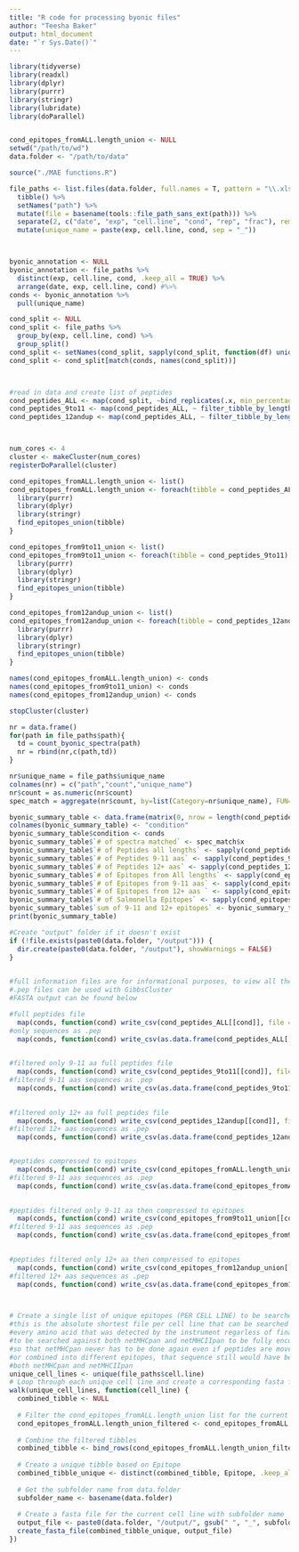 ---
title: "R code for processing byonic files"
author: "Teesha Baker"
output: html_document
date: "`r Sys.Date()`"
---

<!-- This script is for processing the [INPUT FILE] excel output files from Byonic and performs the pre-processing to identify the number of peptides/epitopes identified per condition. There are multiple outputs including [OUTPUT FILE] FASTA, pep, and .csv lists for both peptides and epitopes.  -->

<!-- The code can be run code chunk by code chunk or can be knitted as an rmarkdown file -->

<!-- The first code chunk loads the required libraries, functions from MAE functions.R file and sets the working directory and the data folder -->

<!-- Please change the working directory and the data.folder as per your directory structure -->

```{r load libraries, echo=FALSE, message=FALSE, warning=FALSE}
library(tidyverse)
library(readxl)
library(dplyr)
library(purrr)
library(stringr)
library(lubridate)
library(doParallel)


cond_epitopes_fromALL.length_union <- NULL 
setwd("/path/to/wd")
data.folder <- "/path/to/data"

source("./MAE functions.R")
```

```{r process files, echo=FALSE, message=FALSE, warning=FALSE}
file_paths <- list.files(data.folder, full.names = T, pattern = "\\.xlsx") %>%
  tibble() %>%
  setNames("path") %>%
  mutate(file = basename(tools::file_path_sans_ext(path))) %>%
  separate(2, c("date", "exp", "cell.line", "cond", "rep", "frac"), remove = FALSE, sep = "_") %>%
  mutate(unique_name = paste(exp, cell.line, cond, sep = "_"))



byonic_annotation <- NULL
byonic_annotation <- file_paths %>%
  distinct(exp, cell.line, cond, .keep_all = TRUE) %>%
  arrange(date, exp, cell.line, cond) #%>%
conds <- byonic_annotation %>%
  pull(unique_name)

cond_split <- NULL
cond_split <- file_paths %>%
  group_by(exp, cell.line, cond) %>%
  group_split()
cond_split <- setNames(cond_split, sapply(cond_split, function(df) unique(df$unique_name)))
cond_split <- cond_split[match(conds, names(cond_split))]



#read in data and create list of peptides 
cond_peptides_ALL <- map(cond_split, ~bind_replicates(.x, min_percentage = 2/3))
cond_peptides_9to11 <- map(cond_peptides_ALL, ~ filter_tibble_by_length(.x, "<", 12))
cond_peptides_12andup <- map(cond_peptides_ALL, ~ filter_tibble_by_length(.x, ">", 11))



num_cores <- 4  
cluster <- makeCluster(num_cores)
registerDoParallel(cluster)

cond_epitopes_fromALL.length_union <- list()
cond_epitopes_fromALL.length_union <- foreach(tibble = cond_peptides_ALL) %dopar% {
  library(purrr)
  library(dplyr)
  library(stringr)
  find_epitopes_union(tibble)
}

cond_epitopes_from9to11_union <- list()
cond_epitopes_from9to11_union <- foreach(tibble = cond_peptides_9to11) %dopar% {
  library(purrr)
  library(dplyr)
  library(stringr)
  find_epitopes_union(tibble)
}

cond_epitopes_from12andup_union <- list() 
cond_epitopes_from12andup_union <- foreach(tibble = cond_peptides_12andup) %dopar% {
  library(purrr)
  library(dplyr)
  library(stringr)
  find_epitopes_union(tibble)
}

names(cond_epitopes_fromALL.length_union) <- conds
names(cond_epitopes_from9to11_union) <- conds
names(cond_epitopes_from12andup_union) <- conds

stopCluster(cluster)
```

```{r  summary table, echo=FALSE, message=FALSE, warning=FALSE}
nr = data.frame()
for(path in file_paths$path){
  td = count_byonic_spectra(path)
  nr = rbind(nr,c(path,td))
}

nr$unique_name = file_paths$unique_name
colnames(nr) = c("path","count","unique_name")
nr$count = as.numeric(nr$count)
spec_match = aggregate(nr$count, by=list(Category=nr$unique_name), FUN=sum)

byonic_summary_table <- data.frame(matrix(0, nrow = length(cond_peptides_ALL), ncol = 1))
colnames(byonic_summary_table) <- "condition"
byonic_summary_table$condition <- conds
byonic_summary_table$`# of spectra matched` <- spec_match$x
byonic_summary_table$`# of Peptides all lengths` <- sapply(cond_peptides_ALL, nrow)
byonic_summary_table$`# of Peptides 9-11 aas` <- sapply(cond_peptides_9to11, nrow)
byonic_summary_table$`# of Peptides 12+ aas` <- sapply(cond_peptides_12andup, nrow)
byonic_summary_table$`# of Epitopes from All lengths` <- sapply(cond_epitopes_fromALL.length_union, nrow)
byonic_summary_table$`# of Epitopes from 9-11 aas` <- sapply(cond_epitopes_from9to11_union, nrow)
byonic_summary_table$`# of Epitopes from 12+ aas ` <- sapply(cond_epitopes_from12andup_union, nrow)
byonic_summary_table$`# of Salmonella Epitopes` <- sapply(cond_epitopes_fromALL.length_union, function(tibble) sum(grepl("SALTS", tibble$Accession)))
byonic_summary_table$`sum of 9-11 and 12+ epitopes` <- byonic_summary_table$`# of Epitopes from 9-11 aas` + byonic_summary_table$`# of Epitopes from 12+ aas`
print(byonic_summary_table)
```

```{r write, message=FALSE, warning=FALSE, include=FALSE}
#Create "output" folder if it doesn't exist
if (!file.exists(paste0(data.folder, "/output"))) {
  dir.create(paste0(data.folder, "/output"), showWarnings = FALSE)
}

  
#full information files are for informational purposes, to view all the metadata 
#.pep files can be used with GibbsCluster 
#FASTA output can be found below 

#full peptides file 
  map(conds, function(cond) write_csv(cond_peptides_ALL[[cond]], file = paste0(data.folder, "/output/", cond, "_peptides_ALL-lengths_byonic", ".csv")))
#only sequences as .pep  
  map(conds, function(cond) write_csv(as.data.frame(cond_peptides_ALL[[cond]]$Peptide.Sequence), file = paste0(data.folder, "/output/", cond, "_peptides_ALL-lengths_byonic", ".pep"  ), col_names = F))

  
#filtered only 9-11 aa full peptides file 
  map(conds, function(cond) write_csv(cond_peptides_9to11[[cond]], file = paste0(data.folder, "/output/", cond, "_peptides_9to11_byonic", ".csv")))
#filtered 9-11 aas sequences as .pep  
  map(conds, function(cond) write_csv(as.data.frame(cond_peptides_9to11[[cond]]$Peptide.Sequence), file = paste0(data.folder, "/output/", cond, "_peptides_9to11_byonic", ".pep"  ), col_names = F))

  
#filtered only 12+ aa full peptides file 
  map(conds, function(cond) write_csv(cond_peptides_12andup[[cond]], file = paste0(data.folder, "/output/", cond, "_peptides_12andup_byonic", ".csv")))
#filtered 12+ aas sequences as .pep  
  map(conds, function(cond) write_csv(as.data.frame(cond_peptides_12andup[[cond]]$Peptide.Sequence), file = paste0(data.folder, "/output/", cond, "_peptides_12andup_byonic", ".pep"  ), col_names = F))


#peptides compressed to epitopes  
  map(conds, function(cond) write_csv(cond_epitopes_fromALL.length_union[[cond]], file = paste0(data.folder, "/output/", cond, "_epitopes_fromALL-lengths_union_byonic", ".csv")))
#filtered 9-11 aas sequences as .pep  
  map(conds, function(cond) write_csv(as.data.frame(cond_epitopes_fromALL.length_union[[cond]]$Epitope), file = paste0(data.folder, "/output/", cond, "_epitopes_fromALL-lengths_union_byonic", ".pep"  ), col_names = F))
  

#peptides filtered only 9-11 aa then compressed to epitopes  
  map(conds, function(cond) write_csv(cond_epitopes_from9to11_union[[cond]], file = paste0(data.folder, "/output/", cond, "_epitopes_from9to11_union_byonic", ".csv")))
#filtered 9-11 aas sequences as .pep  
  map(conds, function(cond) write_csv(as.data.frame(cond_epitopes_from9to11_union[[cond]]$Epitope), file = paste0(data.folder, "/output/", cond, "_epitopes_from9to11_union_byonic", ".pep"  ), col_names = F))
 

#peptides filtered only 12+ aa then compressed to epitopes  
  map(conds, function(cond) write_csv(cond_epitopes_from12andup_union[[cond]], file = paste0(data.folder, "/output/", cond, "_epitopes_from12andup_union_byonic", ".csv")))
#filtered 12+ aas sequences as .pep  
  map(conds, function(cond) write_csv(as.data.frame(cond_epitopes_from12andup_union[[cond]]$Epitope), file = paste0(data.folder, "/output/", cond, "_epitopes_from12andup_union_byonic", ".pep"  ), col_names = F))



# Create a single list of unique epitopes (PER CELL LINE) to be searched with netMHCpan 
#this is the absolute shortest file per cell line that can be searched while still including 
#every amino acid that was detected by the instrument regarless of final peptide length
#to be searched against both netMHCpan and netMHCIIpan to be fully encompasing in the search
#so that netMHCpan never has to be done again even if peptides are moved between Classes 
#or combined into different epitopes, that sequence still would have been searched against 
#both netMHCpan and netMHCIIpan 
unique_cell_lines <- unique(file_paths$cell.line)
# Loop through each unique cell line and create a corresponding fasta file
walk(unique_cell_lines, function(cell_line) {
  combined_tibble <- NULL
  
  # Filter the cond_epitopes_fromALL.length_union list for the current cell line name match
  cond_epitopes_fromALL.length_union_filtered <- cond_epitopes_fromALL.length_union[grep(cell_line, names(cond_epitopes_fromALL.length_union), fixed = TRUE)]
  
  # Combine the filtered tibbles
  combined_tibble <- bind_rows(cond_epitopes_fromALL.length_union_filtered)
  
  # Create a unique tibble based on Epitope
  combined_tibble_unique <- distinct(combined_tibble, Epitope, .keep_all = TRUE)
  
  # Get the subfolder name from data.folder
  subfolder_name <- basename(data.folder)
  
  # Create a fasta file for the current cell line with subfolder name
  output_file <- paste0(data.folder, "/output/", gsub(" ", "_", subfolder_name), "_combined_epitopes_", cell_line, "_byonic.fasta")
  create_fasta_file(combined_tibble_unique, output_file)
})
```
